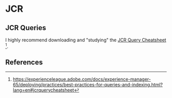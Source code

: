 # JCR

## JCR Queries

I highly recommend downloading and "studying" the [JCR Query Cheatsheet](https://experienceleague.adobe.com/docs/experience-manager-65/assets/JCR_query_cheatsheet-v1.0.pdf?lang=en) [^1].

## References

[^1]: <https://experienceleague.adobe.com/docs/experience-manager-65/deploying/practices/best-practices-for-queries-and-indexing.html?lang=en#jcrquerycheatsheet>
